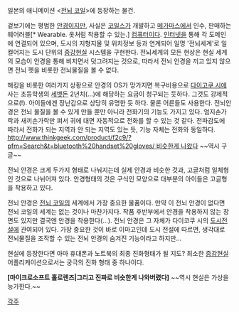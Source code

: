 일본의 애니메이션 <[[전뇌 코일]]>에 등장하는 물건.

겉보기에는 평범한 [[안경]]이지만, 사실은 [[코일스]]가 개발하고 [[메가마스]]에서 인수, 판매하는 웨어러블[* Wearable. 옷처럼 착용할 수 있는.] [[컴퓨터]]이다. [[인터넷]]을 통해 각 도메인에 연결되어 있으며, 도시의 지형지물 및 위치정보 등과 연계되어 일명 '전뇌세계'로 일컬어지는 도시 단위의 [[증강현실]] 시스템을 구현한다. 전뇌세계의 모든 현상은 현실 세계의 모습이 안경을 통해 비치면서 덧그려지는 것으로, 따라서 전뇌 안경을 끼고 있지 않으면 전뇌 펫을 비롯한 전뇌물질을 볼 수 없다.

해킹을 비롯한 여러가지 상황으로 안경의 OS가 망가지면 복구비용으로 [[다이고쿠 시]]에 사는 초등학생의 [[세뱃돈]] 2년치(…)에 해당하는 요금이 청구되는 듯하다. 그것도 강제적으로(!). 아이들에겐 장난감으로 상당히 유명한 듯 하다. 물론 어른들도 사용한다. 
전뇌안경은 전뇌 물질을 볼 수 있게 만들 뿐만 아니라 전화기의 기능도 가지고 있다. 엄지손가락과 새끼손가락만 펴서 귀에 대면 자동적으로 전화를 할 수 있는 것 같다. 전파감도에 따라서 전화가 되는 지역과 안 되는 지역도 있는 듯, 기능 자체는 전화와 동일하다. [[http://www.thinkgeek.com/product/f2c9/?pfm=Search&t=bluetooth%20handset%20gloves/ 비슷한게 나왔다]] ~~역시 구글~~

전뇌 안경은 크게 두가지 형태로 나눠지는데 실제 안경과 비슷한 것과, 고글처럼 일체형인 것으로 나뉘어져 있다. 안경형태의 것은 구식인 모양으로 대부분의 아이들은 고글형을 착용하고 있다. 

전뇌 안경은 [[전뇌 코일]]의 세계에서 가장 중요한 물품이다. 만약 이 전뇌 안경이 없다면 전뇌 코일의 세계는 없는 것이나 마찬가지다. 작품 후반부에서 안경을 착용하지 않는 장면도 있지만 결국엔 안경을 착용한다(…). 전뇌 안경은 그 자체가 다이코쿠 시의 [[도시전설]]에 관여되어 있다. 가장 중요한 것이 바로 이마고인데 도시 전설에 따르면, 생각대로 전뇌물질을 조작할 수 있는 전뇌 안경의 숨겨진 기능이라고 하지만…

현실에 등장한다면 아마 휴대폰과 노트북의 최종 진화형태가 될 지도? 최소한 [[증강현실]] 어플리케이션으로서는 궁극의 진화 형태 중 하나이다.

'''[마이크로소프트 홀로렌즈|그리고 진짜로 비슷한게 나와버렸다]''' ~~역시 현실은 가상을 능가한다.~~

[[각주]]
